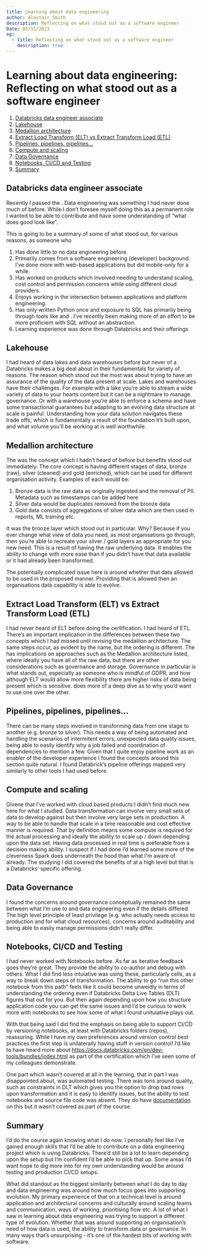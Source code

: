 ```yaml
---
title: Learning about data engineering
author: Alastair Smith
description: Reflecting on what stood out as a software engineer
Date: 05/11/2023
og:
  - title: Reflecting on what stood out as a software engineer
    description: true
---
```



<Post>

# Learning about data engineering: Reflecting on what stood out as a software engineer

1. [Databricks data engineer associate](#databricks-data-engineer-associate)
2. [Lakehouse](#lakehouse)
3. [Medallion architecture](#medallion-architecture)
4. [Extract Load Transform (ELT) vs Extract Transform Load (ETL)](#extract-load-transform-elt-vs-extract-transform-load-etl)
5. [Pipelines, pipelines, pipelines...](#pipelines-pipelines-pipelines)
6. [Compute and scaling](#compute-and-scaling)
7. [Data Governance](#data-governance)
8. [Notebooks, CI/CD and Testing](#notebooks-cicd-and-testing)
9. [Summary](#summary)

## Databricks data engineer associate<a name="databricks-data-engineer-associate"></a>

Recently I passed the <ArticleLink text="Databricks data engineer associtate certification" href="https://www.databricks.com/learn/certification/data-engineer-associate"/>. Data engineering was something I had never done much of before. While I don’t foresee myself doing this as a permanent role I wanted to be able to contribute and have some understanding of “what does good look like”.

This is going to be a summary of some of what stood out, for various reasons, as someone who

1. Has done little to no data engineering before.
2. Primarily comes from a software engineering (developer) background. I’ve done more with web-based applications but did mobile-only for a while.
3. Has worked on products which involved needing to understand scaling, cost control and permission concerns while using different cloud providers.
4. Enjoys working in the intersection between applications and platform engineering.
5. Has only written Python once and exposure to SQL has primarily being through tools like <ArticleLink text="JOOQ" href="https://www.jooq.org/"/> and <ArticleLink text="Prisma" href="https://www.prisma.io/"/>. I’ve recently been making more of an effort to be more proficient with SQL without an abstraction.
6. Learning experience was done through Databricks and their offerings

## Lakehouse<a name="lakehouse"></a>

I had heard of data lakes and data warehouses before but never of a <ArticleLink text="data lakehouse" href="https://www.databricks.com/glossary/data-lakehouse"/>. Databricks makes a big deal about in their fundamentals for variety of reasons. The reason which stood out the most was about trying to have an assurance of the quality of the data present at scale. Lakes and warehouses have their challenges. For example with a lake you’re able to stream a wide variety of data to your hearts content but it can be a nightmare to manage governance. Or with a warehouse you’re able to enforce a schema and have some transactional guarantees but adapting to an evolving data structure at scale is painful. Understanding how your data solution navigates these trade offs, which is fundamentally a result of the foundation it’s built upon, and what volume you’ll be working at is well worthwhile.

## Medallion architecture<a name="medallion-architecture"></a>

The <ArticleLink text="medallion architecture" href="https://www.databricks.com/glossary/medallion-architecture"/> was the concept which I hadn’t heard of before but benefits stood out immediately. The core concept is having different stages of data, bronze (raw), silver (cleaned) and gold (enriched), which can be used for different organisation activity. Examples of each would be:

1. Bronze data is the raw data as originally ingested and the removal of PII. Metadata such as timestamps can be added here
2. Silver data would be duplicates removed from the bronze data
3. Gold data consists of aggregations of silver data which are then used in reports, ML training etc.

It was the bronze layer which stood out in particular. Why? Because if you ever change what view of data you need, as most organisations go through, then you’re able to recreate your silver / gold layers as appropriate for you new need. This is a result of having the raw underlying data. It enables the ability to change with more ease than if you didn’t have that data available or it had already been transformed.

The potentially complicated issue here is around whether that data allowed to be used in the proposed manner. Providing that is allowed then an organisations data capability is able to evolve.

## Extract Load Transform (ELT) vs Extract Transform Load (ETL)<a name="extract-load-transform-elt-vs-extract-transform-load-etl"></a>

I had never heard of ELT before doing the certification. I had heard of ETL. There’s an important implication in the differences between these two concepts which I had missed until revising the medaliion architecture. The same steps occur, as evident by the name, but the ordering is different. The has implications on approaches such as the Medallion architecture listed, where ideally you have all of the raw data, but there are other considerations such as governance and storage. Governance in particular is what stands out, especially as someone who is mindful of GDPR, and how although ELT would allow more flexibility there are higher risks of data being present which is sensitive. <ArticleLink href="https://www.databricks.com/discover/etl/vs-elt"/> does more of a deep dive as to why you’d want to use one over the other.

## Pipelines, pipelines, pipelines...<a name="pipelines-pipelines-pipelines"></a>

There can be many steps involved in transforming data from one stage to another (e.g. bronze to silver). This needs a way of being automated and handling the scenarios of intermitent errors, unexpected data quality issues, being able to easily identify why a job failed and coordination of dependencies to mention a few. Given that I quite enjoy pipeline work as an enabler of the developer experience I found the concepts around this section quite natural. I found Databrick’s pipeline offerings mapped very similarly to other tools I had used before.

## Compute and scaling<a name="compute-and-scaling"></a>

Givene that I’ve worked with cloud based products I didn’t find much new here for what I studied. Data transformation can involve very small sets of data to develop against but then involve very large sets in production. A way to be able to handle that scale in a time reasonable and cost effective manner is required. That by definition means some compute is required for the actual processing and ideally the ability to scale up / down depending upon the data set. Having data processed in real time is preferable from a decision making ability. I suspect if I had done <ArticleLink href=" https://www.databricks.com/learn/certification/apache-spark-developer-associate"/> I’d learned some more of the cleverness Spark does underneath the hood than what I'm aware of already. The studying I did covered the benefits of <ArticleLink href="https://www.databricks.com/product/photon"/> at a high level but that is a Databricks’ specific offering.

## Data Governance<a name="data-governance"></a>

I found the concerns around governance conceptually remained the same between what I’m use to and data engineering even if the details differed. The high level principle of least privilege (e.g. who actually needs access to production and for what cloud resources), concerns around auditability and being able to easily manage permissions didn’t really differ.

## Notebooks, CI/CD and Testing<a name="#notebooks-cicd-and-testing"></a>

I had never worked with Notebooks before. As far as iterative feedback goes they’re great. They provide the ability to co-author and debug with others. What I did find less intuiative was using these, particularly cells, as a way to break down steps of transformation. The ability to go “run this other notebook from this path” feels like it could become unweidly in terms of understanding the ordering even if Databricks Delta Live Tables (DLT) figures that out for you. But then again depending upon how you structure application code you can get the same issues and I’d be curious to work more with notebooks to see how some of what I found unituiative plays out.

With that being said I did find the emphasis on being able to support CI/CD by versioning notebooks, at least with Databricks folders (repos), reassuring. While I have my own preferences around version control best practices the first step is unilaterally having stuff in version control! I’d like to have heard more about https://docs.databricks.com/en/dev-tools/bundles/index.html as part of the certification which I’ve seen some of my colleagues demonstrate.

One part which wasn’t covered at all in the learning, that in part I was disappointed about, was automated testing. There was tons around quality, such as constraints in DLT which gives you the option to drop bad rows upon transformation and it is easy to identify issues, but the ability to test notebooks and source file code was absent. They do have [documentation](https://docs.databricks.com/en/notebooks/testing.html) on this but it wasn’t covered as part of the course.

## Summary<a name="summary"></a>

I’d do the course again knowing what I do now. I personally feel like I’ve gained enough skills that I’d be able to contribute on a data engineering project which is using Databricks. There’d still be a lot to learn depending upon the setup but I’m confident I’d be able to pick that up. Some areas I’d want hope to dig more into for my own understanding would be around testing and production CI/CD setups.

What did standout as the biggest similarity between what I do day to day and data engineering was around how much focus goes into supporting evolution. My primary experience of that on a technical level is around application and architectural concerns and culturally around scaling teams and communication, ways of working, prioritising flow etc. A lot of what I saw in learning about data engineering was trying to support a different type of evolution. Whether that was around supporting an organisation’s need of how data is used, the ability to transform data or governance. In many ways that’s unsurprising - it’s one of the hardest bits of working with software.

</Post>

